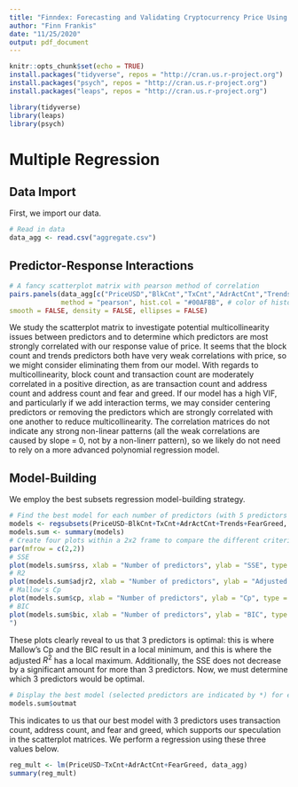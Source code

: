 ```yaml
---
title: "Finndex: Forecasting and Validating Cryptocurrency Price Using Fundamental Blockchain Factors"
author: "Finn Frankis"
date: "11/25/2020"
output: pdf_document
---
```


```r
knitr::opts_chunk$set(echo = TRUE)
install.packages("tidyverse", repos = "http://cran.us.r-project.org")
install.packages("psych", repos = "http://cran.us.r-project.org")
install.packages("leaps", repos = "http://cran.us.r-project.org")

library(tidyverse)
library(leaps)
library(psych)
```
# Multiple Regression
## Data Import
First, we import our data.
```r
# Read in data
data_agg <- read.csv("aggregate.csv")
```

## Predictor-Response Interactions
```r
# A fancy scatterplot matrix with pearson method of correlation
pairs.panels(data_agg[c("PriceUSD","BlkCnt","TxCnt","AdrActCnt","Trends","FearGreed")], 
             method = "pearson", hist.col = "#00AFBB", # color of histogram
smooth = FALSE, density = FALSE, ellipses = FALSE)
```
\newline We study the scatterplot matrix to investigate potential multicollinearity issues between predictors and to determine which predictors are most strongly correlated with our response value of price. It seems that the block count and trends predictors both have very weak correlations with price, so we might consider eliminating them from our model. With regards to multicollinearity, block count and transaction count are moderately correlated in a positive direction, as are transaction count and address count and address count and fear and greed. If our model has a high VIF, and particularly if we add interaction terms, we may consider centering predictors or removing the predictors which are strongly correlated with one another to reduce multicollinearity. The correlation matrices do not indicate any strong non-linear patterns (all the weak correlations are caused by slope = 0, not by a non-linerr pattern), so we likely do not need to rely on a more advanced polynomial regression model.

## Model-Building
We employ the best subsets regression model-building strategy.
```r
# Find the best model for each number of predictors (with 5 predictors maximum)
models <- regsubsets(PriceUSD~BlkCnt+TxCnt+AdrActCnt+Trends+FearGreed, data_agg, nvmax = 5) 
models.sum <- summary(models)
# Create four plots within a 2x2 frame to compare the different criteria
par(mfrow = c(2,2)) 
# SSE
plot(models.sum$rss, xlab = "Number of predictors", ylab = "SSE", type = "l ")
# R2
plot(models.sum$adjr2, xlab = "Number of predictors", ylab = "Adjusted RSq" , type = "l")
# Mallow's Cp
plot(models.sum$cp, xlab = "Number of predictors", ylab = "Cp", type = "l") 
# BIC
plot(models.sum$bic, xlab = "Number of predictors", ylab = "BIC", type = "l
")
```
These plots clearly reveal to us that 3 predictors is optimal: this is where Mallow's Cp and the BIC result in a local minimum, and this is where the adjusted $R^2$ has a local maximum. Additionally, the SSE does not decrease by a significant amount for more than 3 predictors. Now, we must determine which 3 predictors would be optimal. 
```r
# Display the best model (selected predictors are indicated by *) for each number of predictors
models.sum$outmat
```
This indicates to us that our best model with 3 predictors uses transaction count, address count, and fear and greed, which supports our speculation in the scatterplot matrices. We perform a regression using these three values below.

```r
reg_mult <- lm(PriceUSD~TxCnt+AdrActCnt+FearGreed, data_agg)
summary(reg_mult)
```
